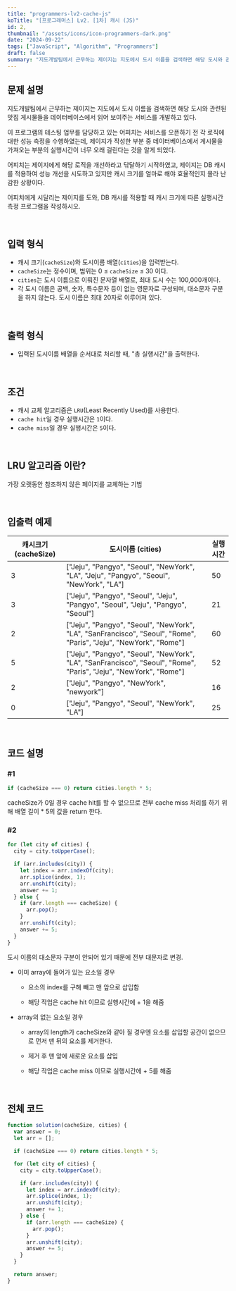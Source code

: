 ```yaml
---
title: "programmers-lv2-cache-js"
koTitle: "[프로그래머스] Lv2. [1차] 캐시 (JS)"
id: 2,
thumbnail: "/assets/icons/icon-programmers-dark.png"
date: "2024-09-22"
tags: ["JavaScript", "Algorithm", "Programmers"]
draft: false
summary: "지도개발팀에서 근무하는 제이지는 지도에서 도시 이름을 검색하면 해당 도시와 관련된 맛집 게시물들을 데이터베이스에서 읽어 보여주는 서비스를 개발하고 있다. 이 프로그램의 테스팅 업무를 담당하고 있는 어피치는 서비스를 오픈하기 전 각 로직에 대한 성능 측정을 수행하였는데, 제이지가 작성한 부분 중 데이터베이스에서 게시물을 가져오는 부분의 실행시간이 너무 오래 걸린다는 것을 알게 되었다."
---
```


###

## 문제 설명

지도개발팀에서 근무하는 제이지는 지도에서 도시 이름을 검색하면 해당 도시와 관련된 맛집 게시물들을 데이터베이스에서 읽어 보여주는 서비스를 개발하고 있다.

이 프로그램의 테스팅 업무를 담당하고 있는 어피치는 서비스를 오픈하기 전 각 로직에 대한 성능 측정을 수행하였는데, 제이지가 작성한 부분 중 데이터베이스에서 게시물을 가져오는 부분의 실행시간이 너무 오래 걸린다는 것을 알게 되었다.

어피치는 제이지에게 해당 로직을 개선하라고 닦달하기 시작하였고, 제이지는 DB 캐시를 적용하여 성능 개선을 시도하고 있지만 캐시 크기를 얼마로 해야 효율적인지 몰라 난감한 상황이다.

어피치에게 시달리는 제이지를 도와, DB 캐시를 적용할 때 캐시 크기에 따른 실행시간 측정 프로그램을 작성하시오.

<br />

## 입력 형식

- 캐시 크기(`cacheSize`)와 도시이름 배열(`cities`)을 입력받는다.
- `cacheSize`는 정수이며, 범위는 0 ≤ `cacheSize` ≤ 30 이다.
- `cities`는 도시 이름으로 이뤄진 문자열 배열로, 최대 도시 수는 100,000개이다.
- 각 도시 이름은 공백, 숫자, 특수문자 등이 없는 영문자로 구성되며, 대소문자 구분을 하지 않는다. 도시 이름은 최대 20자로 이루어져 있다.

<br />

## 출력 형식

- 입력된 도시이름 배열을 순서대로 처리할 때, "총 실행시간"을 출력한다.

<br />

## 조건

- 캐시 교체 알고리즘은 `LRU`(Least Recently Used)를 사용한다.
- `cache hit`일 경우 실행시간은 `1`이다.
- `cache miss`일 경우 실행시간은 `5`이다.

<br />

## LRU 알고리즘 이란?

가장 오랫동안 참조하지 않은 페이지를 교체하는 기법

<br />

## 입출력 예제

<table>
  <thead>
    <tr>
      <th>캐시크기 (cacheSize)</th>
      <th>도시이름 (cities)</th>
      <th>실행시간</th>
    </tr>
  </thead>
  <tbody>
    <tr>
      <td>3</td>
      <td>
        ["Jeju", "Pangyo", "Seoul", "NewYork", "LA", "Jeju", "Pangyo", "Seoul",
        "NewYork", "LA"]
      </td>
      <td>50</td>
    </tr>
    <tr>
      <td>3</td>
      <td>
        ["Jeju", "Pangyo", "Seoul", "Jeju", "Pangyo", "Seoul", "Jeju", "Pangyo",
        "Seoul"]
      </td>
      <td>21</td>
    </tr>
    <tr>
      <td>2</td>
      <td>
        ["Jeju", "Pangyo", "Seoul", "NewYork", "LA", "SanFrancisco", "Seoul",
        "Rome", "Paris", "Jeju", "NewYork", "Rome"]
      </td>
      <td>60</td>
    </tr>
    <tr>
      <td>5</td>
      <td>
        ["Jeju", "Pangyo", "Seoul", "NewYork", "LA", "SanFrancisco", "Seoul",
        "Rome", "Paris", "Jeju", "NewYork", "Rome"]
      </td>
      <td>52</td>
    </tr>
    <tr>
      <td>2</td>
      <td>["Jeju", "Pangyo", "NewYork", "newyork"]</td>
      <td>16</td>
    </tr>
    <tr>
      <td>0</td>
      <td>["Jeju", "Pangyo", "Seoul", "NewYork", "LA"]</td>
      <td>25</td>
    </tr>
  </tbody>
</table>

<br />

## 코드 설명

### #1

```jsx
if (cacheSize === 0) return cities.length * 5;
```

cacheSize가 0일 경우 cache hit를 할 수 없으므로 전부 cache miss 처리를 하기 위해 배열 길이 \* 5의 값을 return 한다.

### #2

```jsx
for (let city of cities) {
  city = city.toUpperCase();

  if (arr.includes(city)) {
    let index = arr.indexOf(city);
    arr.splice(index, 1);
    arr.unshift(city);
    answer += 1;
  } else {
    if (arr.length === cacheSize) {
      arr.pop();
    }
    arr.unshift(city);
    answer += 5;
  }
}
```

도시 이름의 대소문자 구분이 안되어 있기 때문에 전부 대문자로 변경.

- 이미 array에 들어가 있는 요소일 경우

  - 요소의 index를 구해 빼고 맨 앞으로 삽입함

  - 해당 작업은 cache hit 이므로 실행시간에 + 1을 해줌

- array의 없는 요소일 경우

  - array의 length가 cacheSize와 같아 질 경우엔 요소를 삽입할 공간이 없으므로 먼저 맨 뒤의 요소를 제거한다.

  - 제거 후 맨 앞에 새로운 요소를 삽입

  - 해당 작업은 cache miss 이므로 실행시간에 + 5를 해줌

<br />

## 전체 코드

```jsx
function solution(cacheSize, cities) {
  var answer = 0;
  let arr = [];

  if (cacheSize === 0) return cities.length * 5;

  for (let city of cities) {
    city = city.toUpperCase();

    if (arr.includes(city)) {
      let index = arr.indexOf(city);
      arr.splice(index, 1);
      arr.unshift(city);
      answer += 1;
    } else {
      if (arr.length === cacheSize) {
        arr.pop();
      }
      arr.unshift(city);
      answer += 5;
    }
  }

  return answer;
}
```
